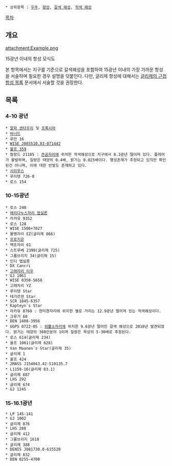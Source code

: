  * 상위항목 : [[우주]], [[항성]], [[갈색 왜성]], [[적색 왜성]]

[[목차]]

== 개요 ==
attachment:Example.png

15광년 이내의 항성 모식도

본 항목에서는 지구를 기준으로 갈색왜성을 포함하여 15광년 이내의 가장 가까운 항성을 서술하며 필요한 경우 설명을 덧붙인다. 다만, 글리제 항성에 대해서는 [[글리제의 근접 항성 목록]] 문서에서 서술할 것을 권장한다.

== 목록 ==
=== 4-10 광년 ===
 * [[알파 센타우리]] 및 [[프록시마]]
 * [[바너드]]
 * 루만 16
 * [[WISE J085510.83-071442]]
 * [[울프 359]]
 * 랄랑드 21185 : [[큰곰자리]]에 위치한 적색왜성으로 지구에서 8.3광년 떨어져 있다. 플레어가 활발하며, 질량은 태양의 0.4배, 밝기는 0.025배이다. 행성존재가 추정되고 있지만 확인된건 아니며, 이에 대한 반발도 존재하고 있다. 
 * [[시리우스]]
 * 루이텐 726-8
 * 로스 154

=== 10-15광년 ===
 * 로스 248
 * [[에리다누스자리 엡실론]]
 * 라카유 9352
 * 로스 128
 * WISE 1506+7027
 * 물병자리 EZ(글리제 866)
 * [[프로키온]]
 * 백조자리 61
 * 스트루베 2398(글리제 725)
 * 그룸브리지 34(글리제 15)
 * 인디 엡실론
 * DX Cancri
 * [[고래자리 타우]]
 * GJ 1061
 * WISE 0350-5658
 * 고래자리 YZ
 * 루이텐 Star
 * 테가르덴 Star
 * SCR 1845-6357
 * Kapteyn`s Star
 * 라카유 8760 : 현미경자리에 위치한 별로 거리는 12.9광년 떨어져 있는 적색왜성이다.  
 * 크루거 60
 * DEN 1408-3956
 * UGPS 0722-05 : [[외뿔소자리]]에 위치한 9.6광년 떨어진 갈색 왜성으로 2010년 발견되었다. 밝기는 태양의 380만분의 1이며 질량은 목성의 5-30배로 추정된다.
 * 로스 614(글리제 234)
 * 울프 1061(글리제 628)
 * Van Maanen`s Star(글리제 35)
 * 글리제 1
 * 울프 424
 * 2MASS J154043.42-510135.7
 * L1159-16(글리제 83.1)
 * 글리제 687
 * LHS 292
 * 글리제 674
 * GJ 1245

=== 15-16.1광년 ===
 * LP 145-141
 * GJ 1002
 * 글리제 876
 * LHS 288
 * 글리제 412
 * 그룸브리지 1618
 * 글리제 388
 * DENIS J081730.0-615520
 * 글리제 832
 * DEN 0255-4700   
